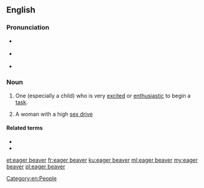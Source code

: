 ==English==
{{was wotd|2009|January|26}}

===Pronunciation===
* {{a|UK}} {{IPA|/ˌiː.ɡə ˈbiː.və/|lang=en}}
* {{a|US}} {{IPA|/ˌi.ɡɚ ˈbi.vɚ/|lang=en}}
* {{audio|en-us-eager beaver.ogg|Audio (US)|lang=en}}

===Noun===
{{en-noun}}

# {{lb|en|idiomatic|colloquial}} One (especially a child) who is very [[excited]] or [[enthusiastic]] to begin a [[task]].
# {{lb|en|idiomatic|humorous}} A woman with a high [[sex drive]]

====Related terms====
* {{l|en|eager}}
* {{l|en|beaver away}}

[[Category:en:People]]

[[et:eager beaver]]
[[fr:eager beaver]]
[[ku:eager beaver]]
[[ml:eager beaver]]
[[my:eager beaver]]
[[pl:eager beaver]]